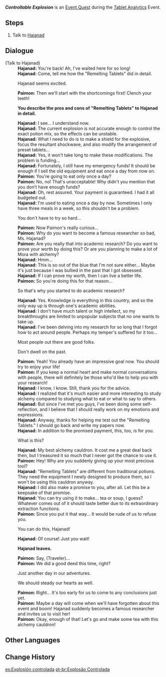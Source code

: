 {{Quest Infobox
|id            = 73652
|part          = 2
|image         = Event Quest Controllable Explosion.png
|type          = World
|event_name    = Tablet Analytics
|summary       = <!-- editor written summary. quest description goes to dialogue -->
|requirement   = 
|characters    = Hajanad; Paimon; Traveler
|startLocation = [[Chinvat Ravine]], [[Sumeru]]
|region        = Sumeru
|area          = Avidya Forest
|subarea       = Chinvat Ravine
|prev          = [[The Cliffside Weirdo and a Risky Study?]]
|mora          = 30,000
|primogems     = 30
|other         = {{Card|Hero's Wit|3}}{{Card|Cauldron of Herbs|1}}
}}
'''''Controllable Explosion''''' is an [[Event Quest]] during the [[Tablet Analytics]] Event.

==Steps==
# Talk to [[Hajanad]]

==Dialogue==
{{Quest Description|The testing on the "Remelting Tablets" is progressing smoothly. It is time to report back to Hajanad...}}
{{Dialogue start}}
;(Talk to Hajanad)
:'''Hajanad:''' You're back! Ah, I've waited here for so long!
:'''Hajanad:''' Come, tell me how the "Remelting Tablets" did in detail.
:{{DIcon}} Hajanad seems excited.
:'''Paimon:''' Then we'll start with the shortcomings first! Clench your teeth!

:'''You describe the pros and cons of "Remelting Tablets" to Hajanad in detail.'''

:'''Hajanad:''' I see... I understand now.
:'''Hajanad:''' The current explosion is not accurate enough to control the exact potion mix, so the effects can be unstable.
:'''Hajanad:''' What I need to do is to make a shield for the explosive, focus the resultant shockwave, and also modify the arrangement of preset tablets...
:'''Hajanad:''' Yes, it won't take long to make these modifications. The problem is funding...
:'''Hajanad:''' Fortunately, I still have my emergency funds! It should be enough if I sell the old equipment and eat once a day from now on.
:'''Paimon:''' You're going to eat only once a day?
:'''Paimon:''' No, no! That's unacceptable! Why didn't you mention that you don’t have enough funds?
:'''Hajanad:''' Oh, rest assured. Your payment is guaranteed. I had it all budgeted out.
:'''Hajanad:''' I'm used to eating once a day by now. Sometimes I only have three meals in a week, so this shouldn't be a problem.
:{{DIcon}} You don't have to try so hard...
:'''Paimon:''' Now Paimon's really curious...
:'''Paimon:''' Why do you want to become a famous researcher so bad, Ms. Hajanad?
:'''Paimon:''' Are you really that into academic research? Do you want to prove your worth by doing this? Or are you planning to make a lot of Mora with alchemy?
:'''Hajanad:''' Hmm...
:'''Hajanad:''' This is so out of the blue that I'm not sure either... Maybe it's just because I was bullied in the past that I got obsessed.
:'''Hajanad:''' If I can prove my worth, then I can live a better life.
:'''Paimon:''' So you're doing this for that reason...
:{{DIcon}} So that's why you started to do academic research?
:'''Hajanad:''' Yes. Knowledge is everything in this country, and so the only way up is through one's academic abilities.
:'''Hajanad:''' I don't have much talent or high intellect, so my breakthroughs are limited to unpopular subjects that no one wants to take up.
:'''Hajanad:''' I've been delving into my research for so long that I forgot how to act around people. Perhaps my temper's suffered for it too...
:{{DIcon}} Most people out there are good folks.
:{{DIcon}} Don't dwell on the past.
:'''Paimon:''' Yeah! You already have an impressive goal now. You should try to enjoy your life!
:'''Paimon:''' If you keep a normal heart and make normal conversations with people, there will definitely be those who'd like to help you with your research!
:'''Hajanad:''' I know, I know. Still, thank you for the advice.
:'''Hajanad:''' I realized that it's much easier and more interesting to study alchemy compared to studying what to eat or what to say to others.
:'''Hajanad:''' But since I've met you guys, I've been doing some self-reflection, and I believe that I should really work on my emotions and expressions.
:'''Hajanad:''' Anyway, thanks for helping me test out the "Remelting Tablets." I should go back and write my papers now.
:'''Hajanad:''' In addition to the promised payment, this, too, is for you.
:{{DIcon}} What is this?
:'''Hajanad:''' My best alchemy cauldron. It cost me a great deal back then, but I treasured it so much that I never got the chance to use it.
:'''Paimon:''' Hey! Why are you suddenly giving up your most precious tool?
:'''Hajanad:''' "Remelting Tablets" are different from traditional potions. They need the equipment I newly designed to produce them, so I won't be using this cauldron anyway.
:'''Hajanad:''' I did also make a promise to you, after all. Let this be a keepsake of that promise.
:'''Hajanad:''' You can try using it to make... tea or soup, I guess? Whatever comes out of it should taste better due to its extraordinary extraction functions.
:'''Paimon:''' Since you put it that way... It would be rude of us to refuse you.
:{{DIcon}} You can do this, Hajanad!
:'''Hajanad:''' Of course! Just you wait!

:'''Hajanad leaves.'''

:'''Paimon:''' Say, (Traveler)...
:'''Paimon:''' We did a good deed this time, right?
:{{DIcon}} Just another day in our adventures.
:{{DIcon}} We should steady our hearts as well.
:'''Paimon:''' Right... It's too early for us to come to any conclusions just yet.
:'''Paimon:''' Maybe a day will come when we'll have forgotten about this event and boom! Hajanad suddenly becomes a famous researcher and invites us to visit her!
:'''Paimon:''' Okay, enough of that! Let's go and make some tea with this alchemy cauldron!
{{Dialogue end}}

==Other Languages==
{{Other Languages
|en      = Controllable Explosion
|zhs     = 可控性爆炸
|zhs_rm  = Kěkòng-xìng Bàozhà
|zht     = 可控性爆炸
|zht_rm  = Kěkòng-xìng Bàozhà
|zh_tl   = 
|ja      = 制御可能な爆発
|ja_rm   = Seigyokanou-na Bakuhatsu
|ja_tl   = Controllable Explosion
|ko      = 제어 가능한 폭발
|ko_rm   = Jeeo Ganeunghan Pokppal
|ko_tl   = Controllable Explosion
|es      = Explosión controlada
|es_tl   = Controlled Explosion
|fr      = Explosion contrôlable
|fr_tl   = Controllable Explosion
|ru      = Управляемый взрыв
|ru_tl   = Controllable Explosion
|th      = ระเบิดที่ควบคุมได้
|th_rm   = 
|th_tl   = 
|vi      = Vụ Nổ Có Thể Kiểm Soát
|vi_tl   = 
|de      = Kontrollierbare Explosion
|de_tl   = Controllable Explosion
|id      = Ledakan Terkendali
|id_tl   = Controllable Explosion
|pt      = Explosão Controlada
|pt_tl   = Controlled Explosion
}}

==Change History==
{{Change History|3.0}}

[[es:Explosión controlada]]
[[pt-br:Explosão Controlada]]
